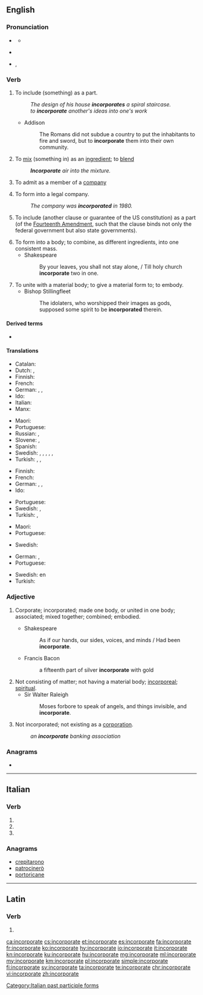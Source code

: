 ==English==

{{rfe|lang=en}}

===Pronunciation===
* {{a|Canada}} {{IPA|/ɪnˈkɔɹpɚe(ɪ)t/|lang=en}}
** {{audio|en-ca-incorporate.ogg|Audio (CA)|lang=en}}
* {{a|RP}} {{IPA|/ɪnˈkɔː(ɹ).pɜː(ɹ).eɪt/|lang=en}}
* {{a|US}} {{enPR|ĭnkôr'pərāt}}, {{IPA|/ɪnˈkɔɹpɚeɪt/|lang=en}}

===Verb===
{{en-verb|incorporat}}

# {{lb|en|transitive}} To include (something) as a part.
#: ''The design of his house '''incorporates''' a spiral staircase.''
#: ''to '''incorporate''' another's ideas into one's work''
#* Addison
#*: The Romans did not subdue a country to put the inhabitants to fire and sword, but to '''incorporate''' them into their own community.
# {{lb|en|transitive}} To [[mix]] (something in) as an [[ingredient]]; to [[blend]]
#: '''''Incorporate''' air into the mixture.''
# {{lb|en|transitive}} To admit as a member of a [[company]]
# {{lb|en|transitive}} To form into a legal company.
#: ''The company was '''incorporated''' in 1980.''
# {{lb|en|US|legal}} To include (another clause or guarantee of the US constitution) as a part (of the [[w:Fourteenth Amendment to the United States Constitution|Fourteenth Amendment]], such that the clause binds not only the federal government but also state governments).
# To form into a body; to combine, as different ingredients, into one consistent mass.
#* Shakespeare
#*: By your leaves, you shall not stay alone, / Till holy church '''incorporate''' two in one.
# To unite with a material body; to give a material form to; to embody.
#* Bishop Stillingfleet
#*: The idolaters, who worshipped their images as gods, supposed some spirit to be '''incorporated''' therein.

====Derived terms====
* {{l|en|incorporated}}<!--adjective-->

====Translations====
{{trans-top|include as a part or ingredient}}
* Catalan: {{t+|ca|incorporar}}
* Dutch: {{t+|nl|inbouwen}}, {{t+|nl|inlijven}}
* Finnish: {{t|fi|sisällyttää}}
* French: {{t+|fr|incorporer}}
* German: {{t+|de|enthalten}}, {{t+|de|beinhalten}}, {{t+|de|hinzufügen}}
* Ido: {{t+|io|enkorpigar}}
* Italian: {{t+|it|incorporare}}
* Manx: {{t|gv|cochorpaghey}}
{{trans-mid}}
* Maori: {{t|mi|komokomo}}
* Portuguese: {{t+|pt|incorporar}}
* Russian: {{t+|ru|включа́ть|impf}}, {{t+|ru|включи́ть|pf}}
* Slovene: {{t|sl|vključiti}}, {{t|sl|vključevati}}
* Spanish: {{t+|es|incorporar}}
* Swedish: {{t|sv|arbeta in}}, {{t+|sv|innefatta}}, {{t+|sv|införliva}}, {{t+|sv|inkorporera}}, {{t+|sv|inlemma}}, {{t+|sv|lägga till}}
* Turkish: {{t+|tr|içermek}}, {{t+|tr|ihtiva etmek}}, {{t+|tr|kapsamak}}
{{trans-bottom}}

{{trans-top|mix, blend}}
* Finnish: {{t+|fi|sekoittaa}}
* French: {{t+|fr|incorporer}}
* German: {{t|de|einbinden}}, {{t|de|inkorporieren}}, {{t+|de|integrieren}}
* Ido: {{t+|io|enkorpigar}}
{{trans-mid}}
* Portuguese: {{t+|pt|incorporar}}
* Swedish: {{t+|sv|blanda}}, {{t+|sv|legera}}
* Turkish: {{t+|tr|katmak}}, {{t|tr|dahil etmek}}
{{trans-bottom}}

{{trans-top|admit as a member of a company}}
* Maori: {{t|mi|kaporeihana}}
* Portuguese: {{t+|pt|incorporar}}
{{trans-mid}}
* Swedish: {{t+|sv|uppta}}
{{trans-bottom}}

{{trans-top|form into a legal company}}
* German: {{t+|de|gründen}}, {{t+|de|einverleiben}}
* Portuguese: {{t+|pt|incorporar}}
{{trans-mid}}
* Swedish: {{l|sv|göra till}} en {{t+|sv|korporation}}
* Turkish: {{l|tr|firma}} {{t+|tr|kurmak}}
{{trans-bottom}}

===Adjective===
{{en-adj}}

# {{lb|en|obsolete}} Corporate; incorporated; made one body, or united in one body; associated; mixed together; combined; embodied.
#* Shakespeare
#*: As if our hands, our sides, voices, and minds / Had been '''incorporate'''.
#* Francis Bacon
#*: a fifteenth part of silver '''incorporate''' with gold
# Not consisting of matter; not having a material body; [[incorporeal]]; [[spiritual]].
#* Sir Walter Raleigh
#*: Moses forbore to speak of angels, and things invisible, and '''incorporate'''.
# Not incorporated; not existing as a [[corporation]].
#: ''an '''incorporate''' banking association''

===Anagrams===
* {{l|en|procreation}}

----

==Italian==

===Verb===
{{head|it|verb form}}

# {{inflection of|incorporare||2|p|pres|indc|lang=it}}
# {{inflection of|incorporare||2|p|impr|lang=it}}
# {{feminine plural of|incorporato|lang=it}}

===Anagrams===
* [[crepitarono#Italian|crepitarono]]
* [[patrocinerò#Italian|patrocinerò]]
* [[portoricane#Italian|portoricane]]

[[Category:Italian past participle forms]]

----

==Latin==

===Verb===
{{la-verb-form|incorporāte}}

# {{inflection of|incorporō||2|p|pres|actv|impr|lang=la}}

[[ca:incorporate]]
[[cs:incorporate]]
[[et:incorporate]]
[[es:incorporate]]
[[fa:incorporate]]
[[fr:incorporate]]
[[ko:incorporate]]
[[hy:incorporate]]
[[io:incorporate]]
[[it:incorporate]]
[[kn:incorporate]]
[[ku:incorporate]]
[[hu:incorporate]]
[[mg:incorporate]]
[[ml:incorporate]]
[[my:incorporate]]
[[km:incorporate]]
[[pl:incorporate]]
[[simple:incorporate]]
[[fi:incorporate]]
[[sv:incorporate]]
[[ta:incorporate]]
[[te:incorporate]]
[[chr:incorporate]]
[[vi:incorporate]]
[[zh:incorporate]]
